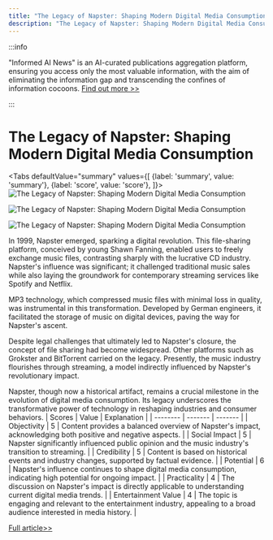 ```yaml
---
title: "The Legacy of Napster: Shaping Modern Digital Media Consumption"
description: "The Legacy of Napster: Shaping Modern Digital Media Consumption"
---
```



:::info

"Informed AI News" is an AI-curated publications aggregation platform, ensuring you access only the most valuable information, with the aim of eliminating the information gap and transcending the confines of information cocoons.  [Find out more >>](/docs/guides)

:::

# The Legacy of Napster: Shaping Modern Digital Media Consumption


<Tabs
	defaultValue="summary"
	values={[
	{label: 'summary', value: 'summary'},
	{label: 'score', value: 'score'},
]}>
<TabItem value="summary">
<img
  src="https://image.informedainews.com/2024/06/07/Ar-x5b-1717724956-0.jpg"
  alt="The Legacy of Napster: Shaping Modern Digital Media Consumption"
/>

<img
  src="https://image.informedainews.com/2024/06/07/Ar-ShE-1717724956-1.jpg"
  alt="The Legacy of Napster: Shaping Modern Digital Media Consumption"
/>

<img
  src="https://image.informedainews.com/2024/06/07/Ar-bkq-1717724956-2.jpg"
  alt="The Legacy of Napster: Shaping Modern Digital Media Consumption"
/>



In 1999, Napster emerged, sparking a digital revolution. This file-sharing platform, conceived by young Shawn Fanning, enabled users to freely exchange music files, contrasting sharply with the lucrative CD industry. Napster's influence was significant; it challenged traditional music sales while also laying the groundwork for contemporary streaming services like Spotify and Netflix.

MP3 technology, which compressed music files with minimal loss in quality, was instrumental in this transformation. Developed by German engineers, it facilitated the storage of music on digital devices, paving the way for Napster's ascent.

Despite legal challenges that ultimately led to Napster's closure, the concept of file sharing had become widespread. Other platforms such as Grokster and BitTorrent carried on the legacy. Presently, the music industry flourishes through streaming, a model indirectly influenced by Napster's revolutionary impact.

Napster, though now a historical artifact, remains a crucial milestone in the evolution of digital media consumption. Its legacy underscores the transformative power of technology in reshaping industries and consumer behaviors.
</TabItem>
<TabItem value="score">
	| Scores     | Value   | Explanation |
	| -------- | ------- | ------- |
	| Objectivity  | 5    | Content provides a balanced overview of Napster's impact, acknowledging both positive and negative aspects.    |
	| Social Impact | 5     | Napster significantly influenced public opinion and the music industry's transition to streaming.    |
	| Credibility    | 5    | Content is based on historical events and industry changes, supported by factual evidence.    |
	| Potential    | 6    | Napster's influence continues to shape digital media consumption, indicating high potential for ongoing impact.    |
	| Practicality    | 4    | The discussion on Napster's impact is directly applicable to understanding current digital media trends.    |
	| Entertainment Value    | 4    | The topic is engaging and relevant to the entertainment industry, appealing to a broad audience interested in media history.    |
</TabItem>
</Tabs>

[Full article>>](https://www.cnbeta.com.tw/articles/tech/1433673.htm)

